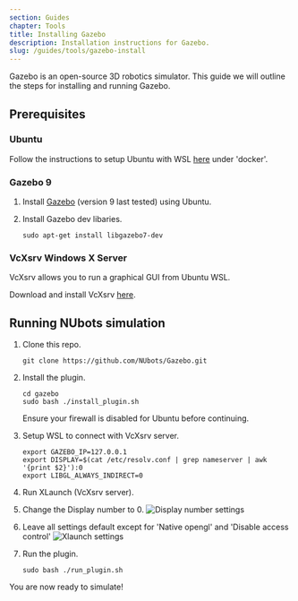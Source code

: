 ```yaml
---
section: Guides
chapter: Tools
title: Installing Gazebo
description: Installation instructions for Gazebo.
slug: /guides/tools/gazebo-install
---
```


Gazebo is an open-source 3D robotics simulator. This guide we will outline the steps for installing and running Gazebo.

## Prerequisites

### Ubuntu

Follow the instructions to setup Ubuntu with WSL [here](/guides/main/getting-started#docker) under 'docker'.

### Gazebo 9

1. Install [Gazebo](http://gazebosim.org/tutorials?cat=install&tut=install_ubuntu&ver=9.0) (version 9 last tested) using Ubuntu.

2. Install Gazebo dev libaries.
   ```
   sudo apt-get install libgazebo7-dev
   ```

### VcXsrv Windows X Server

VcXsrv allows you to run a graphical GUI from Ubuntu WSL.

Download and install VcXsrv [here](https://sourceforge.net/projects/vcxsrv/).

## Running NUbots simulation

1. Clone this repo.
   ```
   git clone https://github.com/NUbots/Gazebo.git
   ```
2. Install the plugin.

   ```
   cd gazebo
   sudo bash ./install_plugin.sh
   ```

   <Alert type='info'>
   Ensure your firewall is disabled for Ubuntu before continuing.
   </Alert>

3. Setup WSL to connect with VcXsrv server.

   ```
   export GAZEBO_IP=127.0.0.1
   export DISPLAY=$(cat /etc/resolv.conf | grep nameserver | awk '{print $2}'):0
   export LIBGL_ALWAYS_INDIRECT=0
   ```

4. Run XLaunch (VcXsrv server).

5. Change the Display number to 0.
   ![Display number settings](./images/display-number.png 'Display number')

6. Leave all settings default except for 'Native opengl' and 'Disable access control'
   ![Xlaunch settings](./images/extra-settings.png 'Extra settings')

7. Run the plugin.
   ```
   sudo bash ./run_plugin.sh
   ```

You are now ready to simulate!
